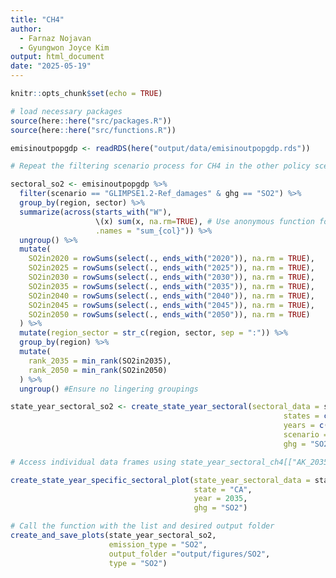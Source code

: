```yaml
---
title: "CH4"
author: 
  - Farnaz Nojavan
  - Gyungwon Joyce Kim
output: html_document
date: "2025-05-19"
---
```


```r
knitr::opts_chunk$set(echo = TRUE)
```

```r
# load necessary packages
source(here::here("src/packages.R"))
source(here::here("src/functions.R"))
```

```r
emisinoutpopgdp <- readRDS(here("output/data/emisinoutpopgdp.rds"))
```


```r
# Repeat the filtering scenario process for CH4 in the other policy scenario

sectoral_so2 <- emisinoutpopgdp %>%
  filter(scenario == "GLIMPSE1.2-Ref_damages" & ghg == "SO2") %>%
  group_by(region, sector) %>%
  summarize(across(starts_with("W"), 
                   \(x) sum(x, na.rm=TRUE), # Use anonymous function for additional arguments
                   .names = "sum_{col}")) %>% 
  ungroup() %>% 
  mutate(
    SO2in2020 = rowSums(select(., ends_with("2020")), na.rm = TRUE),
    SO2in2025 = rowSums(select(., ends_with("2025")), na.rm = TRUE),
    SO2in2030 = rowSums(select(., ends_with("2030")), na.rm = TRUE),
    SO2in2035 = rowSums(select(., ends_with("2035")), na.rm = TRUE),
    SO2in2040 = rowSums(select(., ends_with("2040")), na.rm = TRUE),
    SO2in2045 = rowSums(select(., ends_with("2045")), na.rm = TRUE),
    SO2in2050 = rowSums(select(., ends_with("2050")), na.rm = TRUE)
  ) %>% 
  mutate(region_sector = str_c(region, sector, sep = ":")) %>% 
  group_by(region) %>% 
  mutate(
    rank_2035 = min_rank(SO2in2035),
    rank_2050 = min_rank(SO2in2050)
  ) %>%
  ungroup() #Ensure no lingering groupings
```

```r
state_year_sectoral_so2 <- create_state_year_sectoral(sectoral_data = sectoral_so2,
                                                             states = c("AK", "CA", "NY"),
                                                             years = c(2035, 2050),
                                                             scenario = "GLIMPSE1.2-Ref_damages",
                                                             ghg = "SO2")

# Access individual data frames using state_year_sectoral_ch4[["AK_2035"]], state_sectoral_ref_damage[["CA_2050"]], etc.
```



```r
create_state_year_specific_sectoral_plot(state_year_sectoral_data = state_year_sectoral_so2,
                                         state = "CA",
                                         year = 2035, 
                                         ghg = "SO2")
```
```r

# Call the function with the list and desired output folder
create_and_save_plots(state_year_sectoral_so2,
                      emission_type = "SO2",
                      output_folder ="output/figures/SO2",
                      type = "SO2")
```